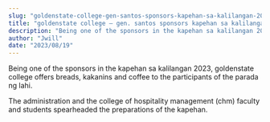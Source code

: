 ```yaml
---
slug: "goldenstate-college-gen-santos-sponsors-kapehan-sa-kalilangan-2023"
title: "goldenstate college – gen. santos sponsors kapehan sa kalilangan 2023"
description: "Being one of the sponsors in the kapehan sa kalilangan 2023, goldenstate college offers breads,..."
author: "Jwill"
date: "2023/08/19"
---
```


Being one of the sponsors in the kapehan sa kalilangan 2023, goldenstate college offers breads, kakanins and coffee to the participants of the parada ng lahi.

The administration and the college of hospitality management (chm) faculty and students spearheaded the preparations of the kapehan.